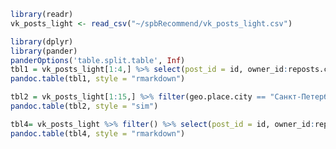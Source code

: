 ```r
library(readr)
vk_posts_light <- read_csv("~/spbRecommend/vk_posts_light.csv")

library(dplyr)
library(pander)
panderOptions('table.split.table', Inf)
tbl1 = vk_posts_light[1:4,] %>% select(post_id = id, owner_id:reposts.count, -text)
pandoc.table(tbl1, style = "rmarkdown")
```

```r
tbl2 = vk_posts_light[1:15,] %>% filter(geo.place.city == "Санкт-Петербург") %>% select(text)
pandoc.table(tbl2, style = "sim")

```

```r
tbl4= vk_posts_light %>% filter() %>% select(post_id = id, owner_id:reposts.count, -text)
pandoc.table(tbl4, style = "rmarkdown")

```

